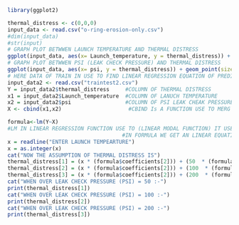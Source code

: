 ```{r}
library(ggplot2)

thermal_distress <- c(0,0,0)
input_data <- read.csv("o-ring-erosion-only.csv")
#dim(input_data)
#str(input)
# GRAPH PLOT BETWWEN LAUNCH TEMPERATURE AND THERMAL DISTRESS
ggplot(input_data, aes(x= Launch_temperature, y = thermal_distress)) + geom_point(size = 2.5, color="navy") + xlab("launch temp") + ylab("thermal distress") + ggtitle("Item Visibility vs Item Outlet Sales")
# GRAPH PLOT BETWWEN PSI (LEAK CHECK PRESSURE) AND THERMAL DISTRESS
ggplot(input_data, aes(x= psi, y = thermal_distress)) + geom_point(size = 2.5, color="navy") + xlab("PSI") + ylab("thermal distress") + ggtitle("Item Visibility vs Item Outlet Sales")
# HERE DATA OF TRAIN IN USE TO FIND LINEAR REGRESSION EQUATION OF PREDICATION FILENAME = traintest.csv
input_data2 <- read.csv("traintest2.csv")
Y = input_data2$thermal_distress     #COLUMN OF THERMAL DISTRESS 
x1 = input_data2$Launch_temperature  #COLUMN OF LANUCH TEMPERATURE
x2 = input_data2$psi                 #COLUMN OF PSI LEAK CHEAK PRESSURE
X <- cbind(x1,x2)                     #CBIND Is A FUNCTION USE TO MERG TWO DATA FRAME OF SAME NUMBER OF ROWS

formula<-lm(Y~X)
#LM IN LINEAR REGRESSION FUNCTION USE TO (LINEAR MODAL FUNCTION) IT USE TO CREATE SIMPLE LINEAR REGRESSION
                                    #IN FORMULA WE GET AN LINEAR EQUATION FOR PREDICATION 
x = readline("ENTER LAUNCH TEMPEARTURE") 
x = as.integer(x)
cat("NOW THE ASSUMPTION OF THERMAL DISTRESS IS")
thermal_distress[1] = (x * (formula$coefficients[2])) + (50  * (formula$coefficients[3] )) + formula$coefficients[1]
thermal_distress[2] = (x * (formula$coefficients[2])) + (100  * (formula$coefficients[3] )) + formula$coefficients[1]
thermal_distress[3] = (x * (formula$coefficients[2])) + (200  * (formula$coefficients[3] ))+ formula$coefficients[1]
cat("WHEN OVER LEAK CHECK PRESSURE (PSI) = 50 :-")
print(thermal_distress[1])
cat("WHEN OVER LEAK CHECK PRESSURE (PSI) = 100 :-")
print(thermal_distress[2])
cat("WHEN OVER LEAK CHECK PRESSURE (PSI) = 200 :-")
print(thermal_distress[3])
 
```


